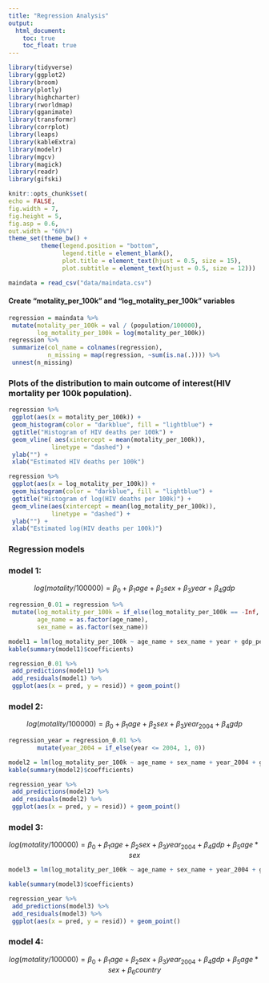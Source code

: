 ```yaml
---
title: "Regression Analysis"
output: 
  html_document:
    toc: true
    toc_float: true
--- 
```


```r
library(tidyverse)
library(ggplot2)
library(broom)
library(plotly)
library(highcharter)
library(rworldmap)
library(gganimate)
library(transformr)
library(corrplot)
library(leaps)
library(kableExtra)
library(modelr)
library(mgcv)
library(magick)
library(readr)
library(gifski)

knitr::opts_chunk$set(
echo = FALSE,
fig.width = 7,
fig.height = 5,
fig.asp = 0.6,
out.width = "60%")
theme_set(theme_bw() +
         theme(legend.position = "bottom",
               legend.title = element_blank(),
               plot.title = element_text(hjust = 0.5, size = 15),
               plot.subtitle = element_text(hjust = 0.5, size = 12)))

maindata = read_csv("data/maindata.csv") 
```

#### Create "motality_per_100k" and "log_motality_per_100k" variables

```r
regression = maindata %>%
 mutate(motality_per_100k = val / (population/100000),
        log_motality_per_100k = log(motality_per_100k))
regression %>%
 summarize(col_name = colnames(regression),
           n_missing = map(regression, ~sum(is.na(.)))) %>%
 unnest(n_missing)
```

### Plots of the distribution to main outcome of interest(HIV mortality per 100k population).
```r
regression %>%
 ggplot(aes(x = motality_per_100k)) +
 geom_histogram(color = "darkblue", fill = "lightblue") +
 ggtitle("Histogram of HIV deaths per 100k") +
 geom_vline( aes(xintercept = mean(motality_per_100k)),
            linetype = "dashed") +
 ylab("") +
 xlab("Estimated HIV deaths per 100k")

regression %>%
 ggplot(aes(x = log_motality_per_100k)) +
 geom_histogram(color = "darkblue", fill = "lightblue") +
 ggtitle("Histogram of log(HIV deaths per 100k)") +
 geom_vline(aes(xintercept = mean(log_motality_per_100k)),
            linetype = "dashed") +
 ylab("") +
 xlab("Estimated log(HIV deaths per 100k)")
```

### Regression models

### model 1:

$$ log(motality/100000) = \beta_0 + \beta_1 age + \beta_2 sex + \beta_3 year + \beta_4 gdp $$
```r
regression_0.01 = regression %>%
 mutate(log_motality_per_100k = if_else(log_motality_per_100k == -Inf, 0.01, log_motality_per_100k),
        age_name = as.factor(age_name),
        sex_name = as.factor(sex_name))

model1 = lm(log_motality_per_100k ~ age_name + sex_name + year + gdp_per_capita, data = regression_0.01)
kable(summary(model1)$coefficients)

regression_0.01 %>%
 add_predictions(model1) %>%
 add_residuals(model1) %>%
 ggplot(aes(x = pred, y = resid)) + geom_point()
```

### model 2:

$$ log(motality/100000) = \beta_0 + \beta_1 age + \beta_2 sex + \beta_3 year_{2004} + \beta_4 gdp $$
```r
regression_year = regression_0.01 %>%
        mutate(year_2004 = if_else(year <= 2004, 1, 0))

model2 = lm(log_motality_per_100k ~ age_name + sex_name + year_2004 + gdp_per_capita, data = regression_year)
kable(summary(model2)$coefficients)

regression_year %>%
 add_predictions(model2) %>%
 add_residuals(model2) %>%
 ggplot(aes(x = pred, y = resid)) + geom_point()
```

### model 3:

$$ log(motality/100000) = \beta_0 + \beta_1 age + \beta_2 sex + \beta_3 year_{2004} + \beta_4 gdp + \beta_5 age*sex $$

```r
model3 = lm(log_motality_per_100k ~ age_name + sex_name + year_2004 + gdp_per_capita + age_name*sex_name, data = regression_year)

kable(summary(model3)$coefficients)

regression_year %>%
 add_predictions(model3) %>%
 add_residuals(model3) %>%
 ggplot(aes(x = pred, y = resid)) + geom_point()
```

### model 4:
$$ log(motality/100000) = \beta_0 + \beta_1 age + \beta_2 sex + \beta_3 year_{2004} + \beta_4 gdp + \beta_5 age*sex + \beta_6 country$$



